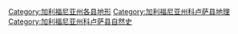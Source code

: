 [[Category:加利福尼亚州各县地形|Category:加利福尼亚州各县地形]]
[[Category:加利福尼亚州科卢萨县地理|Category:加利福尼亚州科卢萨县地理]]
[[Category:加利福尼亚州科卢萨县自然史|Category:加利福尼亚州科卢萨县自然史]]